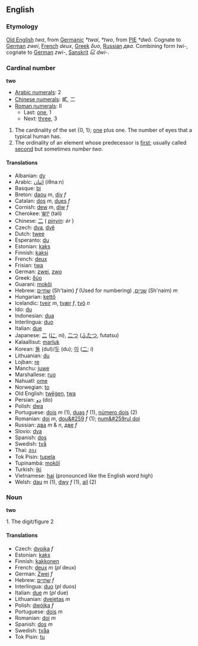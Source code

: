 ==English==

===Etymology===
[[Old English]] ''twa'', from [[Germanic]] ''*twai'', ''*two'', from [[w:Proto-Indo-European|PIE]] ''*dwô''. Cognate to [[German]] ''zwei'', [[French]] ''deux'', [[Greek]] ''δυο'', [[Russian]] ''два''. Combining form ''twi-'', cognate to [[German]] ''zwi-'', [[Sanskrit]] ''દ્વિ'' ''dwi-''.

===Cardinal number===
'''two'''
*[[w:Arabic Numerals|Arabic numerals]]: 2
*[[w:Chinese numerals|Chinese numerals]]: 貳, 二
*[[w:Roman numerals|Roman numerals]]: II
**Last: [[one]], 1
**Next: [[three]], 3

# The cardinality of the set {0, 1}; [[one]] plus one. The number of eyes that a typical human has.
# The ordinality of an element whose predecessor is [[first]]; usually called [[second]] but sometimes ''number two''.

====Translations====

*Albanian: [[dy]]
*Arabic: [[اثنان]] (iθnaːn)
*Basque: [[bi]]
*Breton: [[daou]] ''m'', [[div]] ''f''
*Catalan: [[dos]] ''m'', [[dues]] ''f''
*Cornish: [[dew]] ''m'', [[diw]] ''f''
*Cherokee: [[ᏔᎵ]] (tali)
*Chinese: [[二]] ( ''[[pinyin]]: èr'' )
*Czech: [[dva]], [[dvě]]
*Dutch: [[twee]]
*Esperanto: [[du]]
*Estonian: [[kaks]]
*Finnish: [[kaksi]]
*French: [[deux]]
*Frisian: [[twa]]
*German: [[zwei]], [[zwo]]
*Greek: [[δύο]]
*Guarani: [[mokõi]]
*Hebrew: [[שתיים]] (Sh'taim) ''f'' (Used for numbering) ,[[שניים]] (Sh'naim) ''m''
*Hungarian: [[kettő]]
*Icelandic: [[tveir]] ''m'', [[tvær]] ''f'', [[tvö]] ''n''
*Ido: [[du]]
*Indonesian: [[dua]]
*Interlingua: [[duo]]
*Italian: [[due]]
*Japanese: [[二]] ([[に]], ni), [[二つ]] ([[ふたつ]], futatsu)
*Kalaallisut: [[marluk]]
*Korean: [[둘]] (dul)/[[두]] (du); [[이]] ([[二]]; i)
*Lithuanian: [[du]]
*Lojban: [[re]]
*Manchu: [[juwe]]
*Marshallese: [[ruo]]
*Nahuatl: [[ome]]
*Norwegian: [[to]]
*Old English: [[twēġen]], [[twa]]
*Persian: [[دو]] (do)
*Polish: [[dwa]]
*Portuguese: [[dois]] ''m'' (1), [[duas]] ''f'' (1), [[número dois]] (2)
*Romanian: [[doi]] ''m'', [[dou&#259]] ''f'' (1); [[num&#259rul doi]]
*Russian: [[два]] ''m'' & ''n'', [[две]] ''f''
*Slovio: [[dva]]
*Spanish: [[dos]]
*Swedish: [[två]]
*Thai: [[สอง]]
*Tok Pisin: [[tupela]]
*Tupinambá: [[mokõî]]
*Turkish: [[iki]]
*Vietnamese: [[hai]] (pronounced like the English word high)
*Welsh: [[dau]] ''m'' (1), [[dwy]] ''f'' (1), [[ail]] (2)

===Noun===
'''two'''

1. The digit/figure 2

====Translations====

*Czech: [[dvojka]] ''f''
*Estonian: [[kaks]]
*Finnish: [[kakkonen]]
*French: [[deux]] ''m'' (''pl'' deux)
*German: [[Zwei]] ''f''
*Hebrew: [[שתיים]] ''f''
*Interlingua: [[duo]] (''pl'' duos)
*Italian: [[due]] ''m'' (''pl'' due)
*Lithuanian: [[dvejetas]] ''m''
*Polish: [[dwójka]] ''f''
*Portuguese: [[dois]] ''m''
*Romanian: [[doi]] ''m''
*Spanish: [[dos]] ''m''
*Swedish: [[tvåa]]
*Tok Pisin: [[tu]]